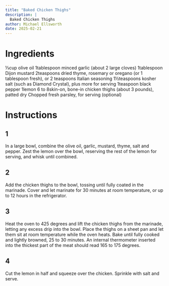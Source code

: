 ```yaml
---
title: "Baked Chicken Thighs"
description: |
  Baked Chicken Thighs
author: Michael Ellsworth
date: 2025-02-21
---
```


# Ingredients
⅓cup olive oil
1tablespoon minced garlic (about 2 large cloves)
1tablespoon Dijon mustard
2teaspoons dried thyme, rosemary or oregano (or 1 tablespoon fresh), or 2 teaspoons Italian seasoning
1½teaspoons kosher salt (such as Diamond Crystal), plus more for serving
1teaspoon black pepper
1lemon
6 to 8skin-on, bone-in chicken thighs (about 3 pounds), patted dry
Chopped fresh parsley, for serving (optional)

# Instructions
## 1
In a large bowl, combine the olive oil, garlic, mustard, thyme, salt and pepper. Zest the lemon over the bowl, reserving the rest of the lemon for serving, and whisk until combined.

## 2
Add the chicken thighs to the bowl, tossing until fully coated in the marinade. Cover and let marinate for 30 minutes at room temperature, or up to 12 hours in the refrigerator.

## 3
Heat the oven to 425 degrees and lift the chicken thighs from the marinade, letting any excess drip into the bowl. Place the thighs on a sheet pan and let them sit at room temperature while the oven heats. Bake until fully cooked and lightly browned, 25 to 30 minutes. An internal thermometer inserted into the thickest part of the meat should read 165 to 175 degrees.

## 4
Cut the lemon in half and squeeze over the chicken. Sprinkle with salt and serve.

